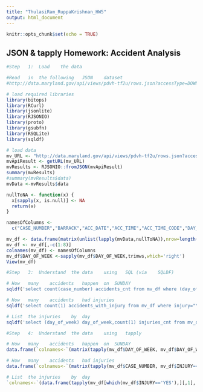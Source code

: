 ---
title: "ThulasiRam_RuppaKrishnan_HW5"
output: html_document
---

```{r setup, include=FALSE}
knitr::opts_chunk$set(echo = TRUE)
```

## JSON	&	tapply Homework:	Accident	Analysis

```{r Load}
#Step	1:	Load	the	data

#Read	in	the	following	JSON	dataset
#http://data.maryland.gov/api/views/pdvh-tf2u/rows.json?accessType=DOWNLOAD

# load required libraries
library(bitops)
library(RCurl)
library(jsonlite)
library(RJSONIO)
library(proto)
library(gsubfn)
library(RSQLite)
library(sqldf)

# load data
mv_URL <- "http://data.maryland.gov/api/views/pdvh-tf2u/rows.json?accessType=DOWNLOAD"
mvApiResult <- getURL(mv_URL)
mvResults <- RJSONIO::fromJSON(mvApiResult)
summary(mvResults)
#summary(mvResults$data)
mvData <-mvResults$data

```

```{r CleanDS}

nullToNA <- function(x) {
  x[sapply(x, is.null)] <- NA
  return(x)
}

namesOfColumns <-
  c("CASE_NUMBER","BARRACK","ACC_DATE","ACC_TIME","ACC_TIME_CODE","DAY_OF_WEEK","ROAD","INTERSECT_ROAD","DIST_FROM_INTERSECT","DIST_DIRECTION","CITY_NAME","COUNTY_CODE","COUNTY_NAME","VEHICLE_COUNT","PROP_DET","INJURY","COLLISION_WITH_1","COLLISION_WITH_2")

mv_df <- data.frame(matrix(unlist(lapply(mvData,nullToNA)),nrow=length(mvResults$data),ncol = length(mvResults$data[[1]]),byrow = T), stringsAsFactors = FALSE)
mv_df <- mv_df[,-c(1:8)]
colnames(mv_df) <- namesOfColumns
mv_df$DAY_OF_WEEK <-sapply(mv_df$DAY_OF_WEEK,trimws,which='right')
View(mv_df)

```

```{r SQLDF}
#Step	3:	Understand	the	data	using	SQL	(via	SQLDF)

# How	many	accidents	happen	on	SUNDAY
sqldf('select count(case_number) accidents_cnt from mv_df where (day_of_week) ="SUNDAY"')

# How	many	accidents	had	injuries
sqldf('select count(1) accidents_with_injury from mv_df where injury="YES" ')

# List	the	injuries	by	day
sqldf('select (day_of_week) day_of_week,count(1) injuries_cnt from mv_df where injury="YES" group by (day_of_week) order by case (day_of_week) when "SUNDAY" then 1 when "MONDAY" then 2 when "TUESDAY" then 3 when "WEDNESDAY" then 4 when "THURSDAY" then 5 when "FRIDAY" then 6 when "SATURDAY" then 7 end')


```

```{r TAPPLY}
#Step	4:	Understand	the	data	using	tapply

# How	many	accidents	happen	on	SUNDAY
data.frame(`colnames<-`(matrix(tapply(mv_df$DAY_OF_WEEK, mv_df$DAY_OF_WEEK=='SUNDAY', length)[2]),"accidents_cnt"))

# How	many	accidents	had	injuries
data.frame(`colnames<-`(matrix(tapply(mv_df$CASE_NUMBER, mv_df$INJURY=='YES', length)[2]),"accidents_with_injury"))

# List	the	injuries	by	day
`colnames<-`(data.frame(tapply(mv_df[which(mv_df$INJURY=='YES'),][,1], mv_df[which(mv_df$INJURY=='YES'),][,which(colnames(mv_df)=="DAY_OF_WEEK")]  , length)),"injuries_cnt")


```

